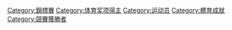 [[Category:錦標賽|Category:錦標賽]]
[[Category:体育奖项得主|Category:体育奖项得主]]
[[Category:运动员|Category:运动员]]
[[Category:體育成就|Category:體育成就]]
[[Category:競賽獲勝者|Category:競賽獲勝者]]